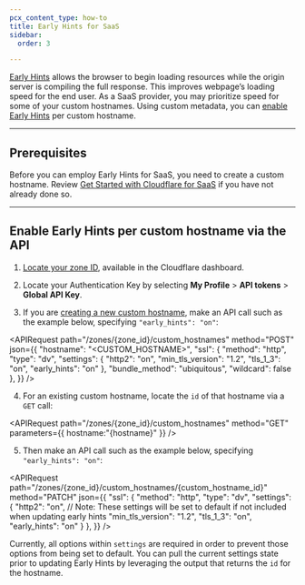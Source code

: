 ```yaml
---
pcx_content_type: how-to
title: Early Hints for SaaS
sidebar:
  order: 3

---
```



[Early Hints](/cache/advanced-configuration/early-hints/) allows the browser to begin loading resources while the origin server is compiling the full response. This improves webpage’s loading speed for the end user. As a SaaS provider, you may prioritize speed for some of your custom hostnames. Using custom metadata, you can [enable Early Hints](/cache/advanced-configuration/early-hints/#enable-early-hints) per custom hostname.

***

## Prerequisites

Before you can employ Early Hints for SaaS, you need to create a custom hostname. Review [Get Started with Cloudflare for SaaS](/cloudflare-for-platforms/cloudflare-for-saas/start/getting-started/) if you have not already done so.

***

## Enable Early Hints per custom hostname via the API

1. [Locate your zone ID](/fundamentals/account/find-account-and-zone-ids/), available in the Cloudflare dashboard.

2. Locate your Authentication Key by selecting **My Profile** > **API tokens** > **Global API Key**.

3. If you are [creating a new custom hostname](/api/resources/custom_hostnames/methods/create/), make an API call such as the example below, specifying `"early_hints": "on"`:

<APIRequest
  path="/zones/{zone_id}/custom_hostnames"
  method="POST"
  json={{
		"hostname": "<CUSTOM_HOSTNAME>",
		"ssl": {
			"method": "http",
			"type": "dv",
			"settings": {
				"http2": "on",
				"min_tls_version": "1.2",
				"tls_1_3": "on",
				"early_hints": "on"
				},
				"bundle_method": "ubiquitous",
				"wildcard": false
			},
	}}
/>

4. For an existing custom hostname, locate the `id` of that hostname via a `GET` call:

<APIRequest
  path="/zones/{zone_id}/custom_hostnames"
  method="GET"
  parameters={{
		hostname:"{hostname}"
	}}
/>

5. Then make an API call such as the example below, specifying `"early_hints": "on"`:

<APIRequest
  path="/zones/{zone_id}/custom_hostnames/{custom_hostname_id}"
  method="PATCH"
  json={{
		"ssl": {
			"method": "http",
			"type": "dv",
			"settings": {
				"http2": "on", // Note: These settings will be set to default if not included when updating early hints
				"min_tls_version": "1.2",
				"tls_1_3": "on",
				"early_hints": "on"
				}
			},
	}}
/>

Currently, all options within `settings` are required in order to prevent those options from being set to default. You can pull the current settings state prior to updating Early Hints by leveraging the output that returns the `id` for the hostname.
